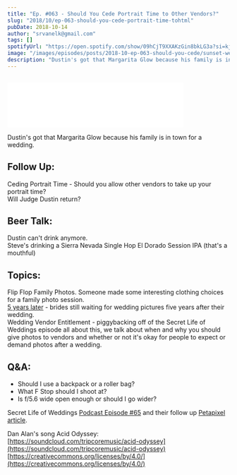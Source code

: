 ```yaml
---
title: "Ep. #063 - Should You Cede Portrait Time to Other Vendors?"
slug: "2018/10/ep-063-should-you-cede-portrait-time-tohtml"
pubDate: 2018-10-14
author: "srvanelk@gmail.com"
tags: []
spotifyUrl: "https://open.spotify.com/show/09hCjT9XXAKzGin8bkLG3a?si=kjRZvQ1JTb6Ov3HVzSSlWA"
image: "/images/episodes/posts/2018-10-ep-063-should-you-cede/sunset-wedding.webp"
description: "Dustin's got that Margarita Glow because his family is in town for a wedding."
---
```


<figure>
  <img src="/images/episodes/posts/2018-10-ep-063-should-you-cede/sunset-wedding.webp" alt="" />
</figure>
<iframe
  class="embedly-embed"
  src="//cdn.embedly.com/widgets/media.html?src=https%3A%2F%2Fanchor.fm%2Fweddingphotohangover%2Fembed%2Fepisodes%2FEp--063---Should-You-Cede-Portrait-Time-to-Other-Vendors-e2cud5&url=https%3A%2F%2Fanchor.fm%2Fweddingphotohangover%2Fepisodes%2FEp--063---Should-You-Cede-Portrait-Time-to-Other-Vendors-e2cud5&key=61d05c9d54e8455ea7a9677c366be814&type=text%2Fhtml&schema=anchor&wmode=opaque"
  width="400"
  height="102"
  scrolling="no"
  frameborder="0"
  allow="autoplay; fullscreen"
  allowfullscreen="true"
></iframe>

Dustin's got that Margarita Glow because his family is in town for a wedding.

## Follow Up:  
Ceding Portrait Time - Should you allow other vendors to take up your portrait time?  
Will Judge Dustin return?

## Beer Talk:  
Dustin can't drink anymore.  
Steve's drinking a Sierra Nevada Single Hop El Dorado Session IPA (that's a mouthful)

## Topics:  
Flip Flop Family Photos. Someone made some interesting clothing choices for a family photo session.  
[5 years later](http://www.fox46charlotte.com/news/local-news/a-dozen-women-say-wedding-photographer-took-money-memories) - brides still waiting for wedding pictures five years after their wedding.  
Wedding Vendor Entitlement - piggybacking off of the Secret Life of Weddings episode all about this, we talk about when and why you should give photos to vendors and whether or not it's okay for people to expect or demand photos after a wedding.

## Q&A:
- Should I use a backpack or a roller bag?
- What F Stop should I shoot at?
- Is f/5.6 wide open enough or should I go wider?

Secret Life of Weddings [Podcast Episode #65](https://itunes.apple.com/us/podcast/ep-065-weddingvendorentitlement-cheating-fiance-caught/id1288307412?i=1000420873208&mt=2) and their follow up [Petapixel article](https://petapixel.com/2018/10/02/dear-wedding-vendors-photographers-dont-owe-you-images/).

Dan Alan's song Acid Odyssey:  
[https://soundcloud.com/tripcoremusic/acid-odyssey](https://soundcloud.com/tripcoremusic/acid-odyssey)  
[https://creativecommons.org/licenses/by/4.0/](https://creativecommons.org/licenses/by/4.0/)

